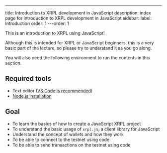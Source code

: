 --- 
title: Introduction to XRPL development in JavaScript
description: index page for introduction to XRPL development in JavaScript
sidebar: 
  label: Introduction
  order: 1
---order: 1

This is an introduction to XRPL using JavaScript!

Although this is intended for XRPL or JavaScript beginners, this is a very basic part of the lecture, so please try to understand it as you go along.

You will also need the following environment to run the contents in this section.

## Required tools

- Text editor ([VS Code is recommended](/editor/install/))
- [Node.js installation](/getting-started/node-js/)

## Goal

- To learn the basics of how to create a JavaScript XRPL project
- To understand the basic usage of `xrpl.js`, a client library for JavaScript
- Understand the concept of wallets and how they work
- To be able to connect to the testnet using code
- To be able to send transactions on the testnet using code